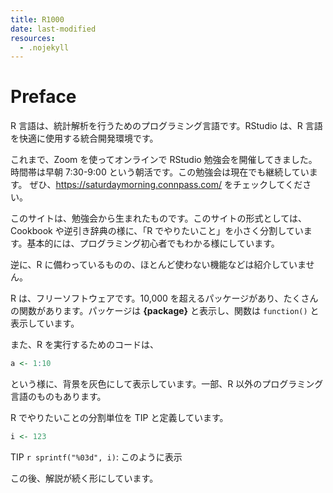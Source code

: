 ```yaml
---
title: R1000
date: last-modified
resources:
  - .nojekyll
---
```


# Preface {.unnumbered}

R 言語は、統計解析を行うためのプログラミング言語です。RStudio は、R 言語を快適に使用する統合開発環境です。

これまで、Zoom を使ってオンラインで RStudio 勉強会を開催してきました。時間帯は早朝 7:30-9:00 という朝活です。この勉強会は現在でも継続しています。 ぜひ、[https://saturdaymorning.connpass.com/](https://saturdaymorning.connpass.com/) をチェックしてください。

このサイトは、勉強会から生まれたものです。このサイトの形式としては、Cookbook や逆引き辞典の様に、「R でやりたいこと」を小さく分割しています。基本的には、プログラミング初心者でもわかる様にしています。

逆に、R に備わっているものの、ほとんど使わない機能などは紹介していません。

R は、フリーソフトウェアです。10,000 を超えるパッケージがあり、たくさんの関数があります。パッケージは **{package}** と表示し、関数は `function()` と表示しています。

また、R を実行するためのコードは、

```r
a <- 1:10
```

という様に、背景を灰色にして表示しています。一部、R 以外のプログラミング言語のものもあります。

R でやりたいことの分割単位を TIP と定義しています。

::: {.callout-tip title="Tip with Title"}
```r
i <- 123
```
TIP `r sprintf("%03d", i)`: このように表示
:::

この後、解説が続く形にしています。

